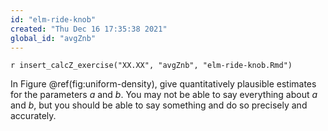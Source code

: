 ```yaml
---
id: "elm-ride-knob"
created: "Thu Dec 16 17:35:38 2021"
global_id: "avgZnb"
---
```


`r insert_calcZ_exercise("XX.XX", "avgZnb", "elm-ride-knob.Rmd")`

In Figure \@ref(fig:uniform-density), give quantitatively plausible estimates for the parameters $a$ and $b$. You may not be able to say everything about $a$ and $b$, but you should be able to say something and do so precisely and accurately.

<!-- it must be that $b - a = 1.5$. We cannot say anything about $a$ or $b$ individually, just about their difference. --> 
